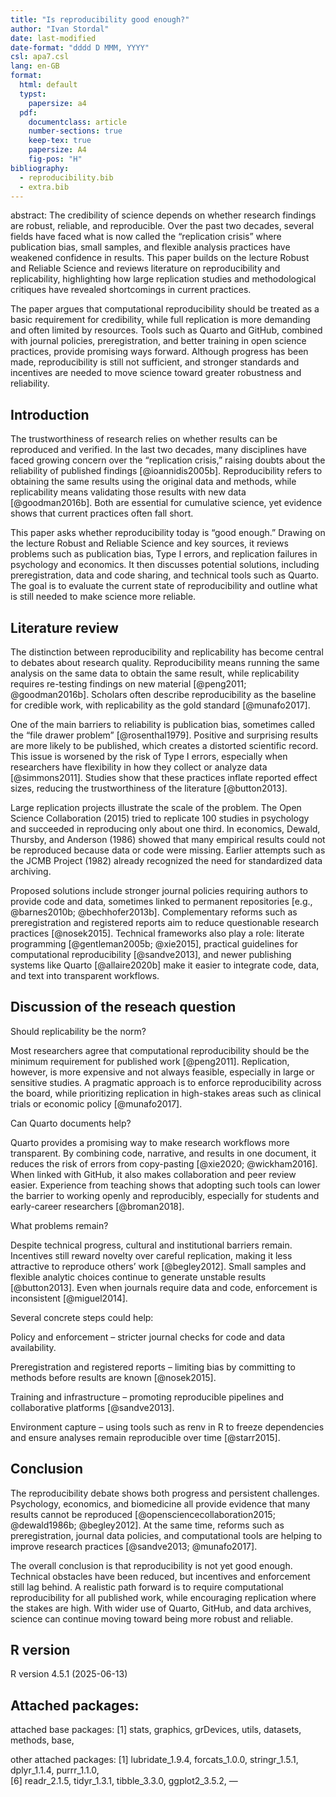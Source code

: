 ```yaml
---
title: "Is reproducibility good enough?"
author: "Ivan Stordal"
date: last-modified
date-format: "dddd D MMM, YYYY"
csl: apa7.csl
lang: en-GB
format:
  html: default
  typst:
    papersize: a4
  pdf:
    documentclass: article
    number-sections: true
    keep-tex: true
    papersize: A4
    fig-pos: "H"
bibliography: 
  - reproducibility.bib
  - extra.bib
---
```


abstract: The credibility of science depends on whether research findings are robust, reliable, and reproducible. Over the past two decades, several fields have faced what is now called the “replication crisis” where publication bias, small samples, and flexible analysis practices have weakened confidence in results. This paper builds on the lecture Robust and Reliable Science and reviews literature on reproducibility and replicability, highlighting how large replication studies and methodological critiques have revealed shortcomings in current practices.

The paper argues that computational reproducibility should be treated as a basic requirement for credibility, while full replication is more demanding and often limited by resources. Tools such as Quarto and GitHub, combined with journal policies, preregistration, and better training in open science practices, provide promising ways forward. Although progress has been made, reproducibility is still not sufficient, and stronger standards and incentives are needed to move science toward greater robustness and reliability.

## Introduction

The trustworthiness of research relies on whether results can be reproduced and verified. In the last two decades, many disciplines have faced growing concern over the “replication crisis,” raising doubts about the reliability of published findings [@ioannidis2005b]. Reproducibility refers to obtaining the same results using the original data and methods, while replicability means validating those results with new data [@goodman2016b]. Both are essential for cumulative science, yet evidence shows that current practices often fall short.

This paper asks whether reproducibility today is “good enough.” Drawing on the lecture Robust and Reliable Science and key sources, it reviews problems such as publication bias, Type I errors, and replication failures in psychology and economics. It then discusses potential solutions, including preregistration, data and code sharing, and technical tools such as Quarto. The goal is to evaluate the current state of reproducibility and outline what is still needed to make science more reliable.


## Literature review

The distinction between reproducibility and replicability has become central to debates about research quality. Reproducibility means running the same analysis on the same data to obtain the same result, while replicability requires re-testing findings on new material [@peng2011; @goodman2016b]. Scholars often describe reproducibility as the baseline for credible work, with replicability as the gold standard [@munafo2017].

One of the main barriers to reliability is publication bias, sometimes called the “file drawer problem” [@rosenthal1979]. Positive and surprising results are more likely to be published, which creates a distorted scientific record. This issue is worsened by the risk of Type I errors, especially when researchers have flexibility in how they collect or analyze data [@simmons2011]. Studies show that these practices inflate reported effect sizes, reducing the trustworthiness of the literature [@button2013].

Large replication projects illustrate the scale of the problem. The Open Science Collaboration (2015) tried to replicate 100 studies in psychology and succeeded in reproducing only about one third. In economics, Dewald, Thursby, and Anderson (1986) showed that many empirical results could not be reproduced because data or code were missing. Earlier attempts such as the JCMB Project (1982) already recognized the need for standardized data archiving.

Proposed solutions include stronger journal policies requiring authors to provide code and data, sometimes linked to permanent repositories [e.g., @barnes2010b; @bechhofer2013b]. Complementary reforms such as preregistration and registered reports aim to reduce questionable research practices [@nosek2015]. Technical frameworks also play a role: literate programming [@gentleman2005b; @xie2015], practical guidelines for computational reproducibility [@sandve2013], and newer publishing systems like Quarto [@allaire2020b] make it easier to integrate code, data, and text into transparent workflows.


## Discussion of the reseach question

Should replicability be the norm?

Most researchers agree that computational reproducibility should be the minimum requirement for published work [@peng2011]. Replication, however, is more expensive and not always feasible, especially in large or sensitive studies. A pragmatic approach is to enforce reproducibility across the board, while prioritizing replication in high-stakes areas such as clinical trials or economic policy [@munafo2017].

Can Quarto documents help?

Quarto provides a promising way to make research workflows more transparent. By combining code, narrative, and results in one document, it reduces the risk of errors from copy-pasting [@xie2020; @wickham2016]. When linked with GitHub, it also makes collaboration and peer review easier. Experience from teaching shows that adopting such tools can lower the barrier to working openly and reproducibly, especially for students and early-career researchers [@broman2018].

What problems remain?

Despite technical progress, cultural and institutional barriers remain. Incentives still reward novelty over careful replication, making it less attractive to reproduce others’ work [@begley2012]. Small samples and flexible analytic choices continue to generate unstable results [@button2013]. Even when journals require data and code, enforcement is inconsistent [@miguel2014].

Several concrete steps could help:

Policy and enforcement – stricter journal checks for code and data availability.

Preregistration and registered reports – limiting bias by committing to methods before results are known [@nosek2015].

Training and infrastructure – promoting reproducible pipelines and collaborative platforms [@sandve2013].

Environment capture – using tools such as renv in R to freeze dependencies and ensure analyses remain reproducible over time [@starr2015].

## Conclusion

The reproducibility debate shows both progress and persistent challenges. Psychology, economics, and biomedicine all provide evidence that many results cannot be reproduced [@opensciencecollaboration2015; @dewald1986b; @begley2012]. At the same time, reforms such as preregistration, journal data policies, and computational tools are helping to improve research practices [@sandve2013; @munafo2017].

The overall conclusion is that reproducibility is not yet good enough. Technical obstacles have been reduced, but incentives and enforcement still lag behind. A realistic path forward is to require computational reproducibility for all published work, while encouraging replication where the stakes are high. With wider use of Quarto, GitHub, and data archives, science can continue moving toward being more robust and reliable.


## R version

R version 4.5.1 (2025-06-13)

## Attached packages:

attached base packages:
[1] stats,     graphics,  grDevices,   utils,     datasets,  methods,   base,     

other attached packages:
[1] lubridate_1.9.4, forcats_1.0.0,   stringr_1.5.1,   dplyr_1.1.4,     purrr_1.1.0,   
[6] readr_2.1.5,     tidyr_1.3.1,     tibble_3.3.0,    ggplot2_3.5.2, 
---



